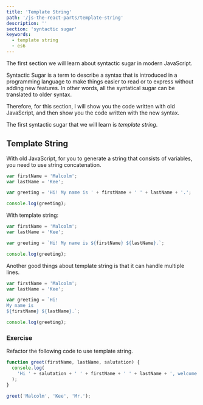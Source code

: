 ```yaml
---
title: 'Template String'
path: '/js-the-react-parts/template-string'
description: ''
section: 'syntactic sugar'
keywords:
  - template string
  - es6
---
```


The first section we will learn about syntactic sugar in modern JavaScript.

Syntactic Sugar is a term to describe a syntax that is introduced in a programming language to make things easier to read or to express without adding new features. In other words, all the syntatical sugar can be translated to older syntax.

Therefore, for this section, I will show you the code written with old JavaScript, and then show you the code written with the new syntax.

The first syntactic sugar that we will learn is _template string_.

## Template String

With old JavaScript, for you to generate a string that consists of variables, you need to use string concatenation.

```js
var firstName = 'Malcolm';
var lastName = 'Kee';

var greeting = 'Hi! My name is ' + firstName + ' ' + lastName + '.';

console.log(greeting);
```

With template string:

```js
var firstName = 'Malcolm';
var lastName = 'Kee';

var greeting = `Hi! My name is ${firstName} ${lastName}.`;

console.log(greeting);
```

Another good things about template string is that it can handle multiple lines.

```js
var firstName = 'Malcolm';
var lastName = 'Kee';

var greeting = `Hi! 
My name is
${firstName} ${lastName}.`;

console.log(greeting);
```

### Exercise

Refactor the following code to use template string.

```js
function greet(firstName, lastName, salutation) {
  console.log(
    'Hi ' + salutation + ' ' + firstName + ' ' + lastName + ', welcome!'
  );
}

greet('Malcolm', 'Kee', 'Mr.');
```
